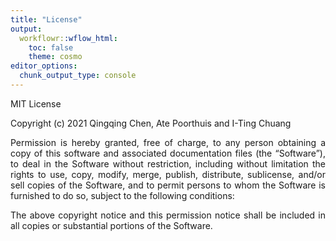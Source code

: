 ```yaml
---
title: "License"
output:
  workflowr::wflow_html:
    toc: false
    theme: cosmo
editor_options:
  chunk_output_type: console
---
```


<style>
body {text-align: justify}
</style>

MIT License

Copyright (c) 2021 Qingqing Chen, Ate Poorthuis and I-Ting Chuang

Permission is hereby granted, free of charge, to any person obtaining a copy
of this software and associated documentation files (the "Software"), to deal
in the Software without restriction, including without limitation the rights
to use, copy, modify, merge, publish, distribute, sublicense, and/or sell
copies of the Software, and to permit persons to whom the Software is
furnished to do so, subject to the following conditions:

The above copyright notice and this permission notice shall be included in all
copies or substantial portions of the Software.
